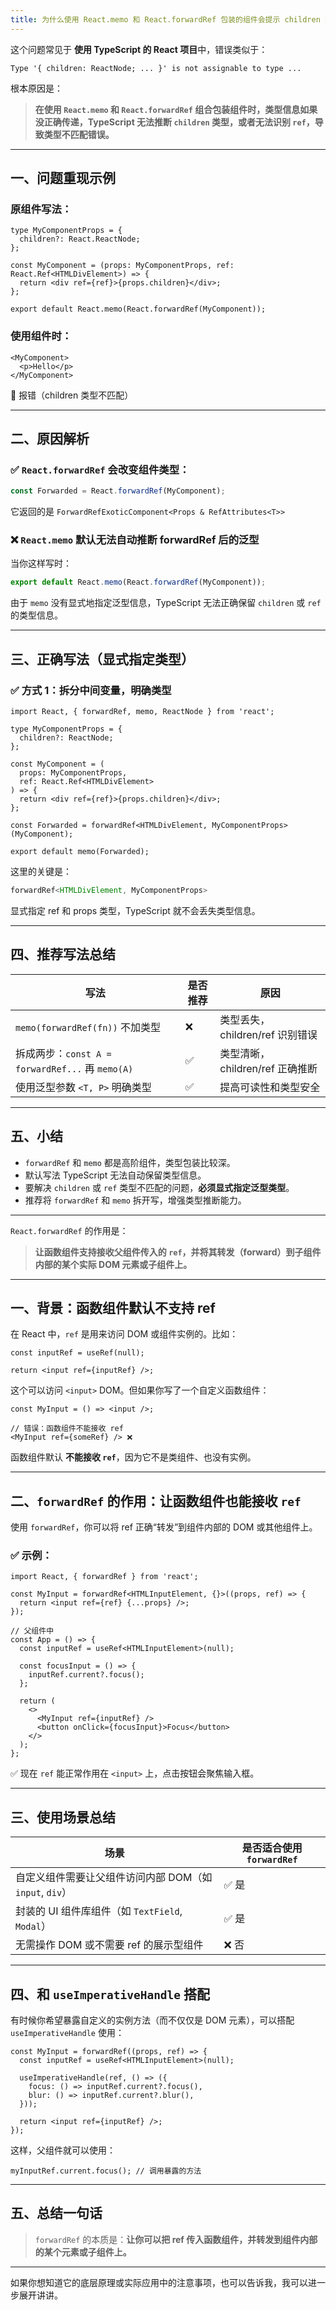 ```yaml
---
title: 为什么使用 React.memo 和 React.forwardRef 包装的组件会提示 children 类型不匹配？
---
```


这个问题常见于 **使用 TypeScript 的 React 项目**中，错误类似于：

```
Type '{ children: ReactNode; ... }' is not assignable to type ...
```

根本原因是：

> **在使用 `React.memo` 和 `React.forwardRef` 组合包装组件时，类型信息如果没正确传递，TypeScript 无法推断 `children` 类型，或者无法识别 `ref`，导致类型不匹配错误。**

---

## 一、问题重现示例

### 原组件写法：

```tsx
type MyComponentProps = {
  children?: React.ReactNode;
};

const MyComponent = (props: MyComponentProps, ref: React.Ref<HTMLDivElement>) => {
  return <div ref={ref}>{props.children}</div>;
};

export default React.memo(React.forwardRef(MyComponent));
```

### 使用组件时：

```tsx
<MyComponent>
  <p>Hello</p>
</MyComponent>
```

🚫 报错（children 类型不匹配）

---

## 二、原因解析

### ✅ `React.forwardRef` 会改变组件类型：

```ts
const Forwarded = React.forwardRef(MyComponent);
```

它返回的是 `ForwardRefExoticComponent<Props & RefAttributes<T>>`

### ❌ `React.memo` 默认无法自动推断 forwardRef 后的泛型

当你这样写时：

```ts
export default React.memo(React.forwardRef(MyComponent));
```

由于 `memo` 没有显式地指定泛型信息，TypeScript 无法正确保留 `children` 或 `ref` 的类型信息。

---

## 三、正确写法（显式指定类型）

### ✅ 方式 1：拆分中间变量，明确类型

```tsx
import React, { forwardRef, memo, ReactNode } from 'react';

type MyComponentProps = {
  children?: ReactNode;
};

const MyComponent = (
  props: MyComponentProps,
  ref: React.Ref<HTMLDivElement>
) => {
  return <div ref={ref}>{props.children}</div>;
};

const Forwarded = forwardRef<HTMLDivElement, MyComponentProps>(MyComponent);

export default memo(Forwarded);
```

这里的关键是：

```ts
forwardRef<HTMLDivElement, MyComponentProps>
```

显式指定 ref 和 props 类型，TypeScript 就不会丢失类型信息。

---

## 四、推荐写法总结

| 写法                                         | 是否推荐 | 原因                     |
| ------------------------------------------ | ---- | ---------------------- |
| `memo(forwardRef(fn))` 不加类型                | ❌    | 类型丢失，children/ref 识别错误 |
| 拆成两步：`const A = forwardRef...` 再 `memo(A)` | ✅    | 类型清晰，children/ref 正确推断 |
| 使用泛型参数 `<T, P>` 明确类型                       | ✅    | 提高可读性和类型安全             |

---

## 五、小结

* `forwardRef` 和 `memo` 都是高阶组件，类型包装比较深。
* 默认写法 TypeScript 无法自动保留类型信息。
* 要解决 `children` 或 `ref` 类型不匹配的问题，**必须显式指定泛型类型**。
* 推荐将 `forwardRef` 和 `memo` 拆开写，增强类型推断能力。

---

`React.forwardRef` 的作用是：

> **让函数组件支持接收父组件传入的 `ref`，并将其转发（forward）到子组件内部的某个实际 DOM 元素或子组件上。**

---

## 一、背景：函数组件默认不支持 ref

在 React 中，`ref` 是用来访问 DOM 或组件实例的。比如：

```tsx
const inputRef = useRef(null);

return <input ref={inputRef} />;
```

这个可以访问 `<input>` DOM。但如果你写了一个自定义函数组件：

```tsx
const MyInput = () => <input />;

// 错误：函数组件不能接收 ref
<MyInput ref={someRef} /> ❌
```

函数组件默认 **不能接收 `ref`**，因为它不是类组件、也没有实例。

---

## 二、`forwardRef` 的作用：让函数组件也能接收 `ref`

使用 `forwardRef`，你可以将 ref 正确“转发”到组件内部的 DOM 或其他组件上。

### ✅ 示例：

```tsx
import React, { forwardRef } from 'react';

const MyInput = forwardRef<HTMLInputElement, {}>((props, ref) => {
  return <input ref={ref} {...props} />;
});

// 父组件中
const App = () => {
  const inputRef = useRef<HTMLInputElement>(null);

  const focusInput = () => {
    inputRef.current?.focus();
  };

  return (
    <>
      <MyInput ref={inputRef} />
      <button onClick={focusInput}>Focus</button>
    </>
  );
};
```

✅ 现在 `ref` 能正常作用在 `<input>` 上，点击按钮会聚焦输入框。

---

## 三、使用场景总结

| 场景                                    | 是否适合使用 `forwardRef` |
| ------------------------------------- | ------------------- |
| 自定义组件需要让父组件访问内部 DOM（如 `input`, `div`） | ✅ 是                 |
| 封装的 UI 组件库组件（如 `TextField`, `Modal`）  | ✅ 是                 |
| 无需操作 DOM 或不需要 ref 的展示型组件              | ❌ 否                 |

---

## 四、和 `useImperativeHandle` 搭配

有时候你希望暴露自定义的实例方法（而不仅仅是 DOM 元素），可以搭配 `useImperativeHandle` 使用：

```tsx
const MyInput = forwardRef((props, ref) => {
  const inputRef = useRef<HTMLInputElement>(null);

  useImperativeHandle(ref, () => ({
    focus: () => inputRef.current?.focus(),
    blur: () => inputRef.current?.blur(),
  }));

  return <input ref={inputRef} />;
});
```

这样，父组件就可以使用：

```tsx
myInputRef.current.focus(); // 调用暴露的方法
```

---

## 五、总结一句话

> `forwardRef` 的本质是：**让你可以把 ref 传入函数组件，并转发到组件内部的某个元素或子组件上。**

---

如果你想知道它的底层原理或实际应用中的注意事项，也可以告诉我，我可以进一步展开讲讲。
